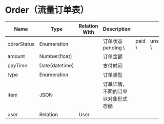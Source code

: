 # Order（流量订单表）


| Name        | Type           | Relation With | Description       |        |             |           |          |
|-------------|----------------|---------------|-------------------|--------|-------------|-----------|----------|
| odrerStatus | Enumeration    |               | 订单状态 pending \    | paid \ | unshipped \ | shipped \ | canceled |
| amount      | Number(float)  |               | 订单金额              |        |             |           |          |
| payTime     | Date(datetime) |               | 支付时间              |        |             |           |          |
| type        | Enumeration    |               | 订单类型              |        |             |           |          |
| item        | JSON           |               | 订单详情，不同的订单以对象形式存储 |        |             |           |          |
| user        | Relation       | User          |                   |        |             |           |          |

